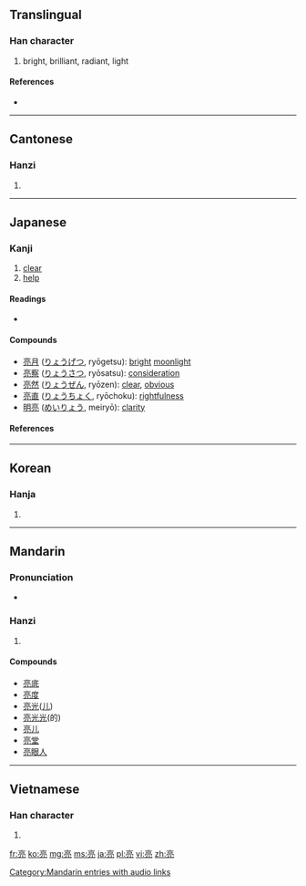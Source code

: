 ==Translingual==

===Han character===
{{Han char|rn=8|rad=亠|as=07|sn=9|four=0021<sub>7</sub>|canj=卜口月弓 (YRBN), 卜口月山 (YRBU)}}

# bright, brilliant, radiant, light

====References====
* {{Han ref|kx=0089.040|dkj=00304|dj=0188.100|hdz=10286.030|uh=4EAE|ud=20142|bh=AB47|bd=43847}}

----

==Cantonese==

===Hanzi===
{{yue-hanzi|jyut=|y=leung6}}

# {{defn|Cantonese|sort=亠07}}

----

==Japanese==

===Kanji===
{{ja-kanji|grade=n|rs=亠07}}

# [[clear]]
# [[help]] 

====Readings====
* {{ja-readings|goon= [[ろう]] (rō)|kanon=[[りょう]] (ryō), [[りゃう]] (ryau)|kun=[[あきらか]] (akiraka), [[すけ]] (suke)|nanori=[[あき]] (aki), [[あきら]] (akira), [[きょう]] (kyō), [[たすく]] (tasuku), [[ふさ]] (fusa), [[まこと]] (makoto), [[よし]] (yoshi)}}

====Compounds====
* [[亮月]] ([[りょうげつ]], ryōgetsu): [[bright]] [[moonlight]]
* [[亮察]] ([[りょうさつ]], ryōsatsu): [[consideration]]
* [[亮然]] ([[りょうぜん]], ryōzen): [[clear]], [[obvious]]
* [[亮直]] ([[りょうちょく]], ryōchoku): [[rightfulness]]
* [[明亮]] ([[めいりょう]], meiryō): [[clarity]]

====References====
{{ja-kref
|jis= 4E3C
|ku= 4628
|shift= 97ba
|euc= CEBC
|freq= 1821
|nelson= 302
|newnelson= 95
|halpern= 2071
|kld= 1313
|heisig= 2920
|tuttle= 2j7.6
}}

----

==Korean==

===Hanja===
{{ko-hanja|hangeul=량|rv=ryang|mr=ryang}}

# {{defn|Korean|sort=亠07}}

----

==Mandarin==

===Pronunciation===
*{{audio|zh-liàng.ogg|audio}}

===Hanzi===
{{cmn-hanzi|pin=[[liàng]] ([[liang4]])|wg=liang<sup>4</sup>}}

# {{defn|Mandarin|sort=亠07}}

====Compounds====
* [[亮底]]
* [[亮度]]
* [[亮光]]([[儿化|儿]])
* [[亮光光]](的)
* [[亮儿]]
* [[亮堂]]
* [[亮眼人]]

[[Category:Mandarin entries with audio links]]

----

==Vietnamese==

===Han character===
{{vi-hantu|[[lượng]]|rs=亠07}}

# {{defn|Vietnamese|sort=亠07}}

[[fr:亮]]
[[ko:亮]]
[[mg:亮]]
[[ms:亮]]
[[ja:亮]]
[[pl:亮]]
[[vi:亮]]
[[zh:亮]]